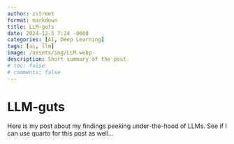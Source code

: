 ```yaml
---
author: zstreet
format: markdown
title: LLM-guts
date: 2024-12-5 7:24 -0600
categories: [AI, Deep Learning]
tags: [ai, llm]
image: /assets/img/LLM.webp
description: Short summary of the post.
# toc: false
# comments: false
---
```


# LLM-guts

Here is my post about my findings peeking under-the-hood of LLMs. See if I can use quarto for this post as well...
